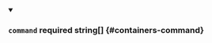 
<details className="config-field" data-expandable="false" open>
<summary>

### `command` <span class="config-field-required" data-required="false">required</span> <span class="config-field-type">string[]</span> <span class="config-field-default"></span> <span class="config-field-enum"></span> {#containers-command}



</summary>



</details>

